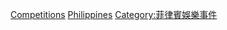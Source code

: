 {{Commons category|Sports competitions in the Philippines}}
[[Category:菲律賓體育|Competitions]]
[[Category:各國體育競賽|Philippines]]
[[Category:菲律賓娛樂事件|Category:菲律賓娛樂事件]]